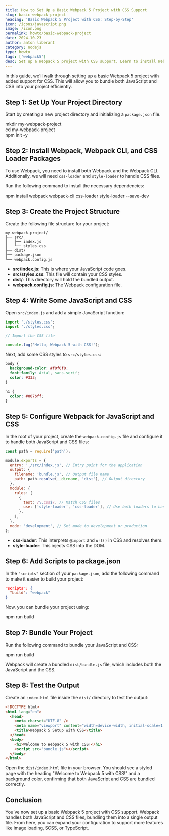 ```yaml
---
title: How to Set Up a Basic Webpack 5 Project with CSS Support
slug: basic-webpack-project
heading: 'Basic Webpack 5 Project with CSS: Step-by-Step'
icon: /icons/javascript.png
image: /icon.png
permalink: howto/basic-webpack-project
date: 2024-10-23
author: anton liberant
category: nodejs
type: howto
tags: ['webpack5']
desc: Set up a Webpack 5 project with CSS support. Learn to install Webpack, configure CSS loaders, and bundle JavaScript and styles efficiently.
---
```


In this guide, we'll walk through setting up a basic Webpack 5 project with added support for CSS. This will allow you to bundle both JavaScript and CSS into your project efficiently.

## Step 1: Set Up Your Project Directory

Start by creating a new project directory and initializing a `package.json` file.

<div className='code-cmd'>mkdir my-webpack-project</div>
<div className='code-cmd'>cd my-webpack-project</div>
<div className='code-cmd'>npm init -y</div>

## Step 2: Install Webpack, Webpack CLI, and CSS Loader Packages

To use Webpack, you need to install both Webpack and the Webpack CLI. Additionally, we will need `css-loader` and `style-loader` to handle CSS files.

Run the following command to install the necessary dependencies:

<div className='code-cmd'>
  npm install webpack webpack-cli css-loader style-loader --save-dev
</div>

## Step 3: Create the Project Structure

Create the following file structure for your project:

```
my-webpack-project/
├── src/
│   ├── index.js
│   └── styles.css
├── dist/
├── package.json
└── webpack.config.js
```

- **src/index.js**: This is where your JavaScript code goes.
- **src/styles.css**: This file will contain your CSS styles.
- **dist/**: This directory will hold the bundled output.
- **webpack.config.js**: The Webpack configuration file.

## Step 4: Write Some JavaScript and CSS

Open `src/index.js` and add a simple JavaScript function:

```js
import './styles.css';
import './styles.css';

// Import the CSS file

console.log('Hello, Webpack 5 with CSS!');
```

Next, add some CSS styles to `src/styles.css`:

```css
body {
  background-color: #f0f0f0;
  font-family: Arial, sans-serif;
  color: #333;
}

h1 {
  color: #007bff;
}
```

## Step 5: Configure Webpack for JavaScript and CSS

In the root of your project, create the `webpack.config.js` file and configure it to handle both JavaScript and CSS files:

```js
const path = require('path');

module.exports = {
  entry: './src/index.js', // Entry point for the application
  output: {
    filename: 'bundle.js', // Output file name
    path: path.resolve(__dirname, 'dist'), // Output directory
  },
  module: {
    rules: [
      {
        test: /\.css$/, // Match CSS files
        use: ['style-loader', 'css-loader'], // Use both loaders to handle CSS
      },
    ],
  },
  mode: 'development', // Set mode to development or production
};
```

- **css-loader**: This interprets `@import` and `url()` in CSS and resolves them.
- **style-loader**: This injects CSS into the DOM.

## Step 6: Add Scripts to package.json

In the `"scripts"` section of your `package.json`, add the following command to make it easier to build your project:

```json
"scripts": {
  "build": "webpack"
}
```

Now, you can bundle your project using:

<div className='code-cmd'>npm run build</div>

## Step 7: Bundle Your Project

Run the following command to bundle your JavaScript and CSS:

<div className='code-cmd'>npm run build</div>

Webpack will create a bundled `dist/bundle.js` file, which includes both the JavaScript and the CSS.

## Step 8: Test the Output

Create an `index.html` file inside the `dist/` directory to test the output:

```html
<!DOCTYPE html>
<html lang="en">
  <head>
    <meta charset="UTF-8" />
    <meta name="viewport" content="width=device-width, initial-scale=1.0" />
    <title>Webpack 5 Setup with CSS</title>
  </head>
  <body>
    <h1>Welcome to Webpack 5 with CSS!</h1>
    <script src="bundle.js"></script>
  </body>
</html>
```

Open the `dist/index.html` file in your browser. You should see a styled page with the heading "Welcome to Webpack 5 with CSS!" and a background color, confirming that both JavaScript and CSS are bundled correctly.

## Conclusion

You’ve now set up a basic Webpack 5 project with CSS support. Webpack handles both JavaScript and CSS files, bundling them into a single output file. From here, you can expand your configuration to support more features like image loading, SCSS, or TypeScript.
